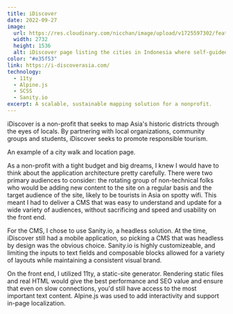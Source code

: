 ```yaml
---
title: iDiscover
date: 2022-09-27
image:
  url: https://res.cloudinary.com/nicchan/image/upload/v1725597302/featured-id.png
  width: 2732
  height: 1536
  alt: iDiscover page listing the cities in Indonesia where self-guided walks are available. There is a map on the right, and on the left, there is some introductory text to Indonesia and a list of cities in grid format.
color: "#e35f53"
link: https://i-discoverasia.com/
technology:
  - 11ty
  - Alpine.js
  - SCSS
  - Sanity.io
excerpt: A scalable, sustainable mapping solution for a nonprofit.
---
```



iDiscover is a non-profit that seeks to map Asia's historic districts through the eyes of locals. By partnering with local organizations, community groups and students, iDiscover seeks to promote responsible tourism.

<WorkImageContainer modifier="multiple">
	<WorkImage
		src="https://res.cloudinary.com/nicchan/image/upload/v1725597301/map.png"
		width={2496}
		height={1814}
		sizes="(min-width: 62em) 62rem, 100vw"
		alt={
			"An example of a city walk page. On the left hand side is some text with a big circular image to illustrate the main purpose of the walk, and below that is a list of locations in the walk with some category filters. On the right is a large map with each location marked on it."
		}
	/>
	<WorkImage
		src={
			"https://res.cloudinary.com/nicchan/image/upload/v1725597300/listing.png"
		}
		width={2732}
		height={1536}
		sizes="(min-width: 62em) 62rem, 100vw"
		alt={
			"A sample of a location page for the Chu Kee Bing Sutt restaurant. On the left,there is an asymmetrical grid of images. Below that is a box of details about the location, such as the address, phone number, opening hours, and etc. On the right, the current location on the walk is highlighted amongst the other locations on the map."
		}
	/>
	<figcaption slot="figcaption">
		An example of a city walk and location page.
	</figcaption>
</WorkImageContainer>

As a non-profit with a tight budget and big dreams, I knew I would have to think about the application architecture pretty carefully. There were two primary audiences to consider: the rotating group of non-technical folks who would be adding new content to the site on a regular basis and the target audience of the site, likely to be tourists in Asia on spotty wifi. This meant I had to deliver a CMS that was easy to understand and update for a wide variety of audiences, without sacrificing and speed and usability on the front end.

For the CMS, I chose to use Sanity.io, a headless solution. At the time, iDiscover still had a mobile application, so picking a CMS that was headless by design was the obvious choice. Sanity.io is highly customizeable, and limiting the inputs to text fields and composable blocks allowed for a variety of layouts while maintaining a consistent visual brand.

<WorkImageContainer modifier="single">
	<WorkImage
		src={
			"https://res.cloudinary.com/nicchan/image/upload/v1725597299/blog.pngg"
		}
		width={2088}
		height={2078}
		sizes="(min-width: 62em) 62rem, 100vw"
		alt={
			"A blog page on iDiscover for the category 'Collaborations'. The page features a big featured article and then a smaller grid of past collaborations iDiscover has done. There is a sidebar with a call to action to make your own map."
		}
	/>
</WorkImageContainer>

On the front end, I utilized 11ty, a static-site generator. Rendering static files and real HTML would give the best performance and SEO value and ensure that even on slow connections, you'd still have access to the most important text content. Alpine.js was used to add interactivity and support in-page localization.
